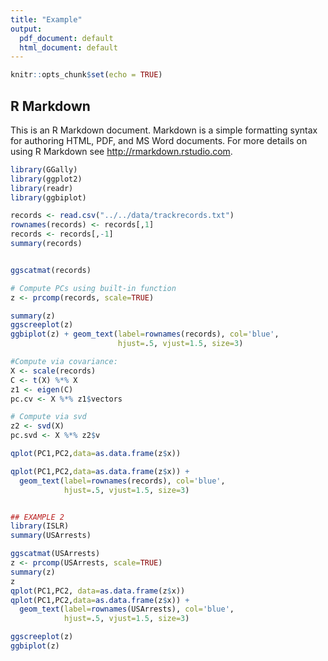 ```yaml
---
title: "Example"
output:
  pdf_document: default
  html_document: default
---
```


```r
knitr::opts_chunk$set(echo = TRUE)
```

## R Markdown

This is an R Markdown document. Markdown is a simple formatting syntax for authoring HTML, PDF, and MS Word documents. For more details on using R Markdown see <http://rmarkdown.rstudio.com>.


```r
library(GGally)
library(ggplot2)
library(readr)
library(ggbiplot)

records <- read.csv("../../data/trackrecords.txt")
rownames(records) <- records[,1]
records <- records[,-1]
summary(records)


ggscatmat(records)

# Compute PCs using built-in function
z <- prcomp(records, scale=TRUE)

summary(z)
ggscreeplot(z)
ggbiplot(z) + geom_text(label=rownames(records), col='blue',
                        hjust=.5, vjust=1.5, size=3)

#Compute via covariance:
X <- scale(records)
C <- t(X) %*% X
z1 <- eigen(C)
pc.cv <- X %*% z1$vectors

# Compute via svd
z2 <- svd(X)
pc.svd <- X %*% z2$v

qplot(PC1,PC2,data=as.data.frame(z$x))

qplot(PC1,PC2,data=as.data.frame(z$x)) +
  geom_text(label=rownames(records), col='blue',
            hjust=.5, vjust=1.5, size=3)


## EXAMPLE 2
library(ISLR)
summary(USArrests)

ggscatmat(USArrests)
z <- prcomp(USArrests, scale=TRUE)
summary(z)
z
qplot(PC1,PC2, data=as.data.frame(z$x))
qplot(PC1,PC2,data=as.data.frame(z$x)) +
  geom_text(label=rownames(USArrests), col='blue',
            hjust=.5, vjust=1.5, size=3)

ggscreeplot(z)
ggbiplot(z)

```
